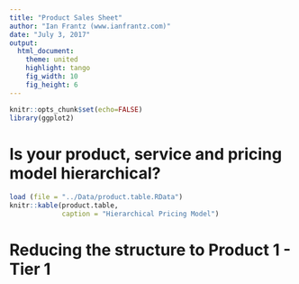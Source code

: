 ```yaml
---
title: "Product Sales Sheet"
author: "Ian Frantz (www.ianfrantz.com)"
date: "July 3, 2017"
output:
  html_document:
    theme: united
    highlight: tango
    fig_width: 10
    fig_height: 6
---
```

```r
knitr::opts_chunk$set(echo=FALSE)
library(ggplot2)
```


# Is your product, service and pricing model hierarchical? 

```r
load (file = "../Data/product.table.RData")
knitr::kable(product.table,
             caption = "Hierarchical Pricing Model")
```

# Reducing the structure to Product 1 - Tier 1


